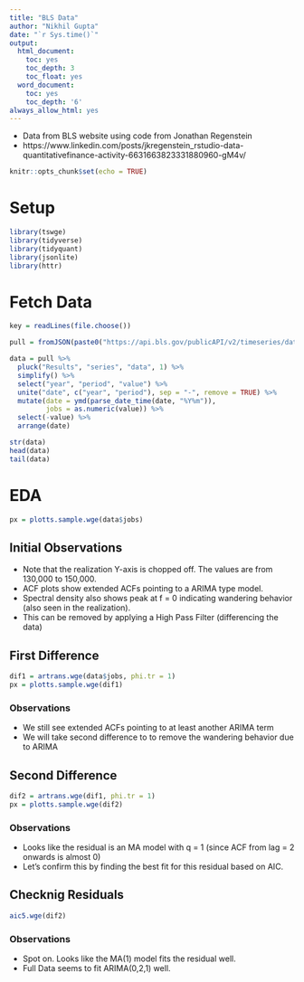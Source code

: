 ```yaml
---
title: "BLS Data"
author: "Nikhil Gupta"
date: "`r Sys.time()`"
output:
  html_document:
    toc: yes
    toc_depth: 3
    toc_float: yes
  word_document:
    toc: yes
    toc_depth: '6'
always_allow_html: yes
---
```


* Data from BLS website using code from Jonathan Regenstein
* https://www.linkedin.com/posts/jkregenstein_rstudio-data-quantitativefinance-activity-6631663823331880960-gM4v/

```r
knitr::opts_chunk$set(echo = TRUE)
```

# Setup

```r
library(tswge)
library(tidyverse)
library(tidyquant)
library(jsonlite)
library(httr)
```

# Fetch Data
```r
key = readLines(file.choose())
```

```r
pull = fromJSON(paste0("https://api.bls.gov/publicAPI/v2/timeseries/data/CES0000000001?registrationkey=", key, "&catalog=true&startyear=2001&endyear=2020")) 

data = pull %>%
  pluck("Results", "series", "data", 1) %>% 
  simplify() %>% 
  select("year", "period", "value") %>% 
  unite("date", c("year", "period"), sep = "-", remove = TRUE) %>% 
  mutate(date = ymd(parse_date_time(date, "%Y%m")),
         jobs = as.numeric(value)) %>% 
  select(-value) %>% 
  arrange(date)

str(data)
head(data)
tail(data)
```

# EDA

```r
px = plotts.sample.wge(data$jobs)
```


## Initial Observations
* Note that the realization Y-axis is chopped off. The values are from 130,000 to 150,000.
* ACF plots show extended ACFs pointing to a ARIMA type model.
* Spectral density also shows peak at f = 0 indicating wandering behavior (also seen in the realization).
* This can be removed by applying a High Pass Filter (differencing the data)

## First Difference
```r
dif1 = artrans.wge(data$jobs, phi.tr = 1)
px = plotts.sample.wge(dif1)
```

### Observations
* We still see extended ACFs pointing to at least another ARIMA term 
* We will take second difference to to remove the wandering behavior due to ARIMA

## Second Difference
```r
dif2 = artrans.wge(dif1, phi.tr = 1)
px = plotts.sample.wge(dif2)
```

### Observations
* Looks like the residual is an MA model with q = 1 (since ACF from lag = 2 onwards is almost 0)
* Let's confirm this by finding the best fit for this residual based on AIC.

## Checknig Residuals
```r
aic5.wge(dif2)
```

### Observations
* Spot on. Looks like the MA(1) model fits the residual well.
* Full Data seems to fit ARIMA(0,2,1) well.